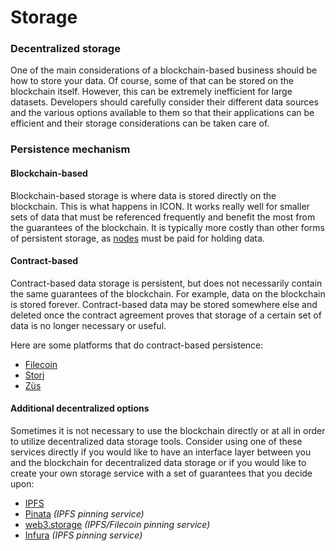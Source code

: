 # Storage

### Decentralized storage

One of the main considerations of a blockchain-based business should be how to store your data. Of course, some of that can be stored on the blockchain itself. However, this can be extremely inefficient for large datasets. Developers should carefully consider their different data sources and the various options available to them so that their applications can be efficient and their storage considerations can be taken care of.

### Persistence mechanism

#### Blockchain-based

Blockchain-based storage is where data is stored directly on the blockchain. This is what happens in ICON. It works really well for smaller sets of data that must be referenced frequently and benefit the most from the guarantees of the blockchain. It is typically more costly than other forms of persistent storage, as [nodes](/support/advanced-topics/validator-nodes) must be paid for holding data.

#### Contract-based

Contract-based data storage is persistent, but does not necessarily contain the same guarantees of the blockchain. For example, data on the blockchain is stored forever. Contract-based data may be stored somewhere else and deleted once the contract agreement proves that storage of a certain set of data is no longer necessary or useful.

Here are some platforms that do contract-based persistence:

* [Filecoin](https://docs.filecoin.io/about-filecoin/what-is-filecoin/)
* [Storj](https://storj.io/)
* [Züs](https://zus.network/)

#### Additional decentralized options

Sometimes it is not necessary to use the blockchain directly or at all in order to utilize decentralized data storage tools. Consider using one of these services directly if you would like to have an interface layer between you and the blockchain for decentralized data storage or if you would like to create your own storage service with a set of guarantees that you decide upon:

* [IPFS](https://docs.ipfs.io/concepts/what-is-ipfs/)
* [Pinata](https://www.pinata.cloud/) _(IPFS pinning service)_
* [web3.storage](https://web3.storage/) _(IPFS/Filecoin pinning service)_
* [Infura](https://infura.io/product/ipfs) _(IPFS pinning service)_

